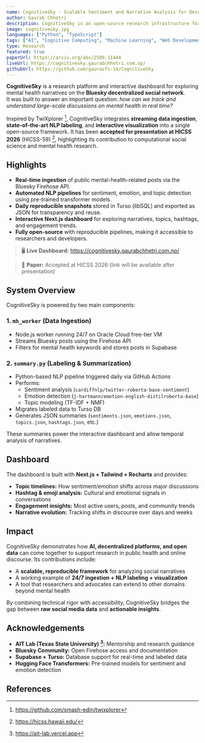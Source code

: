 ```yaml
---
name: CognitiveSky - Scalable Sentiment and Narrative Analysis for Decentralized Social Media
author: Gaurab Chhetri
description: CognitiveSky is an open-source research infrastructure for analyzing mental health narratives on Bluesky, combining real-time ingestion, NLP pipelines, and an interactive Next.js dashboard. Accepted for presentation at HICSS 2026. The paper will be made after the presentation at the conference.
image: cognitivesky.jpg
languages: ["Python", "TypeScript"]
tags: ["AI", "Cognitive Computing", "Machine Learning", "Web Development"]
type: Research
featured: true
paperUrl: https://arxiv.org/abs/2509.11444
liveUrl: https://cognitivesky.gaurabchhetri.com.np/
githubUrl: https://github.com/gauravfs-14/CognitiveSky
---
```


**CognitiveSky** is a research platform and interactive dashboard for exploring mental health narratives on the **Bluesky decentralized social network**.  
It was built to answer an important question: *how can we track and understand large-scale discussions on mental health in real time?*

Inspired by TwiXplorer [^1], CognitiveSky integrates **streaming data ingestion**, **state-of-the-art NLP labeling**, and **interactive visualization** into a single open-source framework. It has been **accepted for presentation at HICSS 2026** (HICSS-59) [^2], highlighting its contribution to computational social science and mental health research.

## Highlights

- **Real-time ingestion** of public mental-health-related posts via the Bluesky Firehose API.  
- **Automated NLP pipelines** for sentiment, emotion, and topic detection using pre-trained transformer models.  
- **Daily reproducible snapshots** stored in Turso (libSQL) and exported as JSON for transparency and reuse.  
- **Interactive Next.js dashboard** for exploring narratives, topics, hashtags, and engagement trends.  
- **Fully open-source** with reproducible pipelines, making it accessible to researchers and developers.  

> 🖥️ **Live Dashboard:** https://cognitivesky.gaurabchhetri.com.np/

> 📑 **Paper:** Accepted at HICSS 2026 (link will be available after presentation)

## System Overview

CognitiveSky is powered by two main components:

### 1. **`mh_worker` (Data Ingestion)**  
- Node.js worker running 24/7 on Oracle Cloud free-tier VM  
- Streams Bluesky posts using the Firehose API  
- Filters for mental health keywords and stores posts in Supabase  

### 2. **`summary.py` (Labeling & Summarization)**  
- Python-based NLP pipeline triggered daily via GitHub Actions  
- Performs:
  - Sentiment analysis (`cardiffnlp/twitter-roberta-base-sentiment`)  
  - Emotion detection (`j-hartmann/emotion-english-distilroberta-base`)  
  - Topic modeling (TF-IDF + NMF)  
- Migrates labeled data to Turso DB  
- Generates JSON summaries (`sentiments.json`, `emotions.json`, `topics.json`, `hashtags.json`, etc.)  

These summaries power the interactive dashboard and allow temporal analysis of narratives.

## Dashboard

The dashboard is built with **Next.js + Tailwind + Recharts** and provides:  
- **Topic timelines:** How sentiment/emotion shifts across major discussions  
- **Hashtag & emoji analysis:** Cultural and emotional signals in conversations  
- **Engagement insights:** Most active users, posts, and community trends  
- **Narrative evolution:** Tracking shifts in discourse over days and weeks  

## Impact

CognitiveSky demonstrates how **AI, decentralized platforms, and open data** can come together to support research in public health and online discourse. Its contributions include:  

- A **scalable, reproducible framework** for analyzing social narratives  
- A working example of **24/7 ingestion + NLP labeling + visualization**  
- A tool that researchers and advocates can extend to other domains beyond mental health  

By combining technical rigor with accessibility, CognitiveSky bridges the gap between **raw social media data** and **actionable insights**.

## Acknowledgements  

- **AIT Lab (Texas State University) [^3]:** Mentorship and research guidance  
- **Bluesky Community:** Open Firehose access and documentation  
- **Supabase + Turso:** Database support for real-time and labeled data  
- **Hugging Face Transformers:** Pre-trained models for sentiment and emotion detection  

## References
[^1]: https://github.com/smash-edin/twixplorer
[^2]: https://hicss.hawaii.edu/
[^3]: https://ait-lab.vercel.app